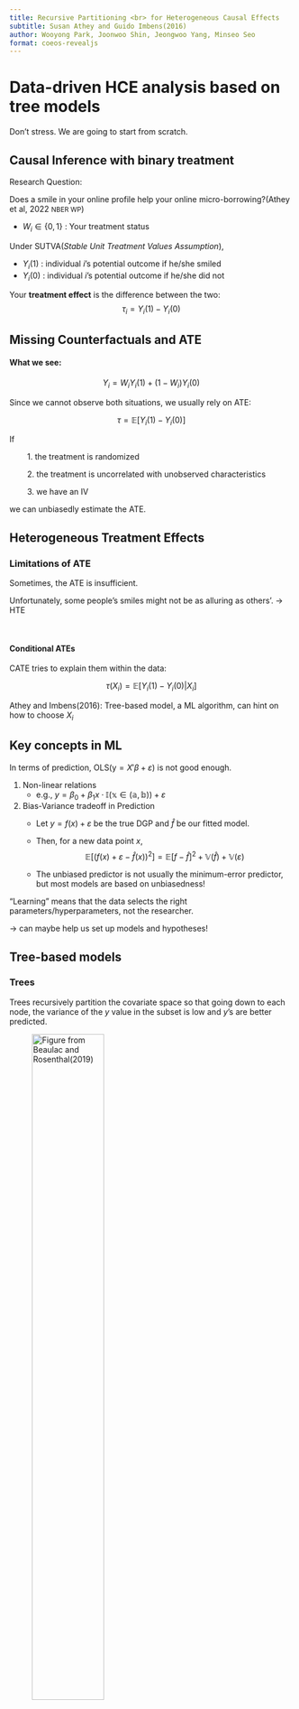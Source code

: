 ```yaml
---
title: Recursive Partitioning <br> for Heterogeneous Causal Effects
subtitle: Susan Athey and Guido Imbens(2016)
author: Wooyong Park, Joonwoo Shin, Jeongwoo Yang, Minseo Seo
format: coeos-revealjs
---
```



# Data-driven HCE analysis based on tree models
Don't stress. We are going to start from scratch.


## Causal Inference with binary treatment

Research Question:

Does a smile in your online profile help your online micro-borrowing?(Athey et al, 2022 <small>NBER WP</small>)

::: {.fragment}
* $W_i \in \{0,1\}$ : Your treatment status

<div style="margin-bottom: 0.8em;"></div>

Under SUTVA(*Stable Unit Treatment Values Assumption*), 

* $Y_i(1)$ : individual $i$'s potential outcome if he/she smiled
* $Y_i(0)$ : individual $i$'s potential outcome if he/she did not

<div style="margin-bottom: 0.8em;"></div>

Your **treatment effect** is the difference between the two:
$$
\tau_i = Y_i(1) - Y_i(0)
$$
:::

## Missing Counterfactuals and ATE

#### What we see:
$$
Y_i = W_iY_i(1) + (1-W_i)Y_i(0)
$$

Since we cannot observe both situations,
we usually rely on ATE:

$$
\tau = \mathbb{E}\bigl[Y_i(1)-Y_i(0)\bigr]
$$



If


&nbsp; &nbsp; &nbsp; &nbsp; 1. the treatment is randomized

&nbsp; &nbsp; &nbsp; &nbsp; 2. the treatment is uncorrelated with unobserved characteristics

&nbsp; &nbsp; &nbsp; &nbsp; 3. we have an IV

we can unbiasedly estimate the ATE.



## Heterogeneous Treatment Effects

### Limitations of ATE

Sometimes, the ATE is insufficient. 

Unfortunately, some people's smiles might not be as alluring as others'. $\rightarrow$ HTE

<br>

:::{.fragment }

#### Conditional ATEs

<div style="margin-bottom: 0.5em;"></div>

CATE tries to explain them within the data:


$$
\tau(X_i) = \mathbb{E}\bigl[Y_i(1) - Y_i(0)|X_i\bigr]
$$

::: {.fragment .custom .fadein-gray}

Athey and Imbens(2016): Tree-based model, a ML algorithm, can hint on how to choose $X_i$

:::


:::



## Key concepts in ML

In terms of prediction, OLS($\mathrm{y}=X'\beta +\varepsilon$) is not good enough.

1. Non-linear relations
    * e.g., $y=\beta_0 +\beta_1 x\cdot\mathbb{I(x \in (a,b))} +\varepsilon$


2. Bias-Variance tradeoff in Prediction
    * Let $y=f(x) +\varepsilon$ be the true DGP and $\hat{f}$ be our fitted model.
    * Then, for a new data point $x$,
    $$
    \mathbb{E}\bigl[\bigl(f(x)+\varepsilon-\hat{f}(x)\bigr)^2\bigr] = \mathbb{E}[f-\hat{f}]^2 + \mathbb{V}(\hat{f}) + \mathbb{V}(\varepsilon)
    $$
    
    * The unbiased predictor is not usually the minimum-error predictor, but most models are based on unbiasedness!


"Learning" means that the data selects the right parameters/hyperparameters, not the researcher.

$\rightarrow$ can maybe help us set up models and hypotheses!


## Tree-based models

:::: {.panel-tabset}

### Trees
Trees recursively partition the covariate space so that going down to each node, the
variance of the $y$ value in the subset is low and $y$’s are better predicted.

![Figure from Beaulac and Rosenthal(2019)](figures/decision_tree_illustration.png){width=55%}

We do this by choosing $X_i$ and cutoff $k$ and minimize

$$
\sum_{i \in L}(y_i-\overline{y}_L)^2 +\sum_{i \in R}(y_i-\overline{y}_R)^2
$$


### Code
:::: {.columns}

::: {.column width="60%"}
```r
#| echo: true
#| output: true
#| message: false

# See the full code at Grant Mcdermott's repository
library(rpart) 
library(parsnip)
library(tidyverse)
library(parttree)
set.seed(123) ## For consistent jitter

fit = rpart(Kyphosis ~ Start + Age, data = kyphosis)

ggplot(kyphosis, aes(x = Start, y = Age)) +
  geom_parttree(data = fit, alpha = 0.1, aes(fill = Kyphosis)) + # <-- key layer
  geom_point(aes(col = Kyphosis)) +
  labs(
    x = "No. of topmost vertebra operated on", y = "Patient age (months)",
    caption = "Note: Points denote observations. Shading denotes model predictions."
    ) +
  theme_minimal()
```

:::

::: {.column width="40%"}
* Parameters: cutoffs, variables
* Hyperparameters: tree depth, min. obs. per leaf

::: {.fragment}
* **Caution:** 

    Sample mean within a leaf is not unbiased, because model building and estimation is done jointly.
    
    $\rightarrow$ **Honest Algorithm**
:::

:::

::::

### Forests
![Figure Source: Datacamp](figures/random_forest.png)

::::


# Honest Inference for Outcome Averages

## CART vs Honest

### CART

$$ 
\hat{Y}_{i,C} \bigl(S^{tr}, \Pi_C(S^{tr})) = \sum_{\mathcal{l} \in \Pi(S^{tr})} \hat{\mu_\mathcal{l}} (x; S^{\color{red} tr}, \Pi_C(S^{tr})) 
$$

### Honest

$$
\hat{Y}_{i,H} \bigl(S^{tr}, \Pi_H(S^{tr})) = \sum_{\mathcal{l} \in \Pi(S^{tr})} \hat{\mu_\mathcal{l}} (x; S^{\color{red} est}, \Pi_H(S^{tr})) 
$$

where 
$$\hat{\mu}_\mathcal{l}(x; S, \Pi) = \frac{1}{\#(i \in S: X_i \in \mathcal{l}(x;\Pi))}\sum_{i\in S: X_i \in \mathcal{l}(x;\Pi)} Y_i
$$

## Limitations of CART

- Potential bias in the leaf estimates
- does not consider variance in tree splitting


 
 Suppose the feature space is $\quad \mathbb{X} = \{L,R\}$

Recursive partitioning simply does the following:

\begin{align*}
    \pi(S)= \begin{cases}
    \quad \{ \{L,R \} \} & \text{if} \quad \bar{Y}_L -\bar{Y}_R \leq c \\
    \quad \{ \{L\}, \{R \} \} & \text{if} \quad \bar{Y}_L -\bar{Y}_R > c
    \end{cases}
\end{align*}

If we condition on $\bar{Y}_L -\bar{Y}_R >c$, we expect bias.

## Limitations of CART
### Example


::::{.panel-tabset}


### Training 1
```r
#| echo: true
#| output: true
#| message: false

# See the full code at Grant Mcdermott's repository
library(rpart) 
library(parsnip)
library(tidyverse)
library(parttree)

train1 <- kyphosis %>% head(50)
estimation <- kyphosis %>% tail(31)
set.seed(456) ## For consistent jitter
train2 <- kyphosis %>% sample_n(50)

fit = rpart(Kyphosis ~ Start + Age, data = train1)

ggplot(train1, aes(x = Start, y = Age)) +
  geom_parttree(data = fit, alpha = 0.1, aes(fill = Kyphosis)) + # <-- key layer
  geom_point(aes(col = Kyphosis)) +
  labs(
    x = "No. of topmost vertebra operated on", y = "Patient age (months)",
    caption = "Note: Points denote observations. Shading denotes model predictions."
    ) +
  theme_minimal()
```



### Training 2
```r
#| echo: true
#| output: true
#| message: false



fit = rpart(Kyphosis ~ Start + Age, data = train2)

ggplot(train2, aes(x = Start, y = Age)) +
  geom_parttree(data = fit, alpha = 0.1, aes(fill = Kyphosis)) + # <-- key layer
  geom_point(aes(col = Kyphosis)) +
  labs(
    x = "No. of topmost vertebra operated on", y = "Patient age (months)",
    caption = "Note: Points denote observations. Shading denotes model predictions."
    ) +
  theme_minimal()
```

### Estimation Set

```r
#| echo: true
#| output: true
#| message: false


fit = rpart(Kyphosis ~ Start + Age, data = kyphosis)

ggplot(kyphosis, aes(x = Start, y = Age)) +
#   geom_parttree(data = fit, alpha = 0.1, aes(fill = Kyphosis)) + # <-- key layer
  geom_jitter(aes(col = Kyphosis)) +
  labs(
    x = "No. of topmost vertebra operated on", y = "Patient age (months)",
    caption = "Note: Points denote observations. Shading denotes model predictions."
    ) +
  theme_minimal()
```

::::





## The Honest Criterion

\begin{align*}
        \text{MSE}_{\mu}(S^{te},S^{est},\Pi) &= \frac{1}{\#(S^{te})}\sum\limits_{i \in S^{te}}\left[(Y_i - \hat{\mu}(X_i;S^{est},\Pi))^2-Y_i^2\right]\\
        \text{EMSE}_\mu &= \mathbb{E}_{S^{te},S^{est}}\left[\text{MSE}_\mu(S^{te},S^{est},\Pi)\right]
\end{align*}

Then our goal is to find $\pi$ that maximizes the **Honest Criterion**:
\begin{equation*}
        Q^H(\pi) = -\mathbb{E}_{S^{te},S^{est},S^{tr}}\biggl[MSE_\mu\bigl(S^{te},S^{est},\pi(S^{tr})\bigr)\biggr]
\end{equation*}


## The Honest Target
- Given $\Pi$, we can expand $EMSE_\mu(\Pi)$ :
    \begin{equation*}
            -\text{EMSE}_\mu=\mathbb{E}_{X_i}\left[\mu^2(X_i;\Pi)\right] - \mathbb{E}_{S^{est},X_i}\biggl[\mathbb{V}\bigl(\hat{\mu^2}(X_i;S^{est},\Pi)\bigr)\biggr]
    \end{equation*}
- How can we estimate each of these terms using $\quad S^{tr}\quad$ and $\quad N^{est}$?

## Honest Target: Estimation

$$
     -\text{EMSE}_\mu=\mathbb{E}_{X_i}\left[\mu^2(X_i;\Pi)\right] - \mathbb{E}_{S^{est},X_i}\biggl[\mathbb{V}\bigl(\hat{\mu^2}(X_i;S^{est},\Pi)\bigr)\biggr]
$$

::: {.panel-tabset}

### first term

$$
            \hat{\mathbb{E}}\left[\mu^2(x;\Pi)\right] = \hat{\mu}^2(x;S^{tr},\Pi)-\frac{S^2_{S^{tr}}(\mathcal{l}(x;\Pi))}{N^{tr}(\mathcal{l}(x;\Pi))}
$$



### second term

$$
            \hat{\mathbb{V}}(\hat{\mu}(x;S^{est},\Pi)) = \frac{S^2_{S^{tr}}(l(x;\Pi))}{N^{est}(l(x;\Pi))}
$$

Assuming leaf shares between $S^{tr}$ and $S^{est}$, we can obtain

$$
            \hat{\mathbb{E}}\left[\mathbb{V}(\hat{\mu}(X_i;S^{est},\Pi))|i \in S^{te}\right] = \frac{1}{N^{est}}\sum\limits_{\mathcal{l} \in \Pi}S^2_{S^{tr}}(\mathcal{l})
$$

:::

## Honest Target: Estimation

$$
     -\text{EMSE}_\mu=\mathbb{E}_{X_i}\left[\mu^2(X_i;\Pi)\right] - \mathbb{E}_{S^{est},X_i}\biggl[\mathbb{V}\bigl(\hat{\mu^2}(X_i;S^{est},\Pi)\bigr)\biggr]
$$

The two terms combined, we obtain unbiased estimator for honest target:
\begin{align*}
        \begin{aligned}
        -\widehat{\text{EMSE}_\mu}(S^{tr},N^{est},\Pi) =\qquad \qquad \qquad \qquad \qquad \qquad \qquad \qquad 
        \\    \frac{1}{N^{tr}} \sum\limits_{i \in S^{tr}}\hat{\mu^2}(X_i;S^{tr},\Pi)-\left(\frac{1}{N^{tr}}+\frac{1}{N^{est}}\right)\cdot\sum\limits_{l \in \Pi}S^2_{S^{tr}}(l(x;\Pi))
        \end{aligned}
\end{align*}



## CART vs Honest

### CART Target

\begin{equation*}
            -\text{MSE}_{\mu}(S^{tr},S^{tr},\Pi) = \frac{1}{N^{tr}} \sum\limits_{i \in S^{tr}}\hat{\mu^2}(X_i;S^{tr},\Pi)
\end{equation*}


### Honest Target
\begin{equation*}
        \begin{aligned}
        -\widehat{\text{EMSE}_\mu}(S^{tr},N^{est},\Pi) =\qquad \qquad \qquad \qquad \qquad \qquad \qquad \qquad 
        \\    \frac{1}{N^{tr}} \sum\limits_{i \in S^{tr}}\hat{\mu^2}(X_i;S^{tr},\Pi)-\left(\frac{1}{N^{tr}}+\frac{1}{N^{est}}\right)\cdot\sum\limits_{l \in \Pi}S^2_{S^{tr}}(l(x;\Pi))
        \end{aligned}
\end{equation*}

## CART vs Honest

### Pros and Cons of Honest
- Pro: 
    * Honest target not only removes potential bias in leaf estimates but also considers variance reduction in splitting.
    * enables statistical testing(valid confidence intervals)
- Con: smaller sample size, shallower tree, and less personalized predictions





# Honest Inference for Treatment Effects

## Honest Inference for Treatment Effects
- Population average outcome "in a leaf" and its estimator

\begin{align*}
            &\mu(w,x;\Pi) \equiv \mathbb{E}[Y_i(w)|X_i \in \mathcal{l}(x;\Pi)] \notag \\
            &\hat{\mu}(w,x;\mathcal{S},\Pi) \equiv \frac{1}{\# (\{i \in \mathcal{S}_w:X_i\in\mathcal{l}(x;\Pi)\})} \sum_{i \in \mathcal{S}_w:X_i\in\mathcal{l}(x;\Pi)}Y_i^{obs}
\end{align*}

- Average causal effect "in a leaf" and its estimator

\begin{align*}
        &\tau(x;\Pi) \equiv \mathbb{E}[Y_i(1)-Y_i(0)|X_i \in \mathcal{l}(x;\Pi)] \notag \\
        &\hat{\tau}(x;\mathcal{S},\Pi) \equiv \hat{\mu}(1,x;\mathcal{S},\Pi)-\hat{\mu}(0,x;\mathcal{S},\Pi) \notag
\end{align*}


## CART For Heterogeneous Treatment Effects?


::: {.panel-tabset}

### Model
1. Model and Estimation
    - Model type: Tree structure with  $\mathcal{S}^{\color{red}{tr}}$ (Grow and prune) 
    
    - Estimate with $\mathcal{S}^{\color{red}{tr}}$.


$$
            \hat{\tau}(x;\mathcal{S}^{\color{red} \text{tr}},\Pi) = \hat{\mu}(1,x;\mathcal{S}^{\color{red}{tr}},\Pi)-\hat{\mu}(0,x;\mathcal{S}^{\color{red}{tr}},\Pi)
$$


### Criterion
2.  Criterion Function (for fixed complexity parameter $\lambda$)
    - In-sample Goodness-of-fit function: <span style="color: red;">NOT FEASIBLE</span>
    $$
            Q^{is}=-MSE=-\frac{1}{N}\sum_{i=1}^{N}(\tau_i-\hat{\tau}_i)^2
    $$
    - Criterion: $Q^{crit}=Q^{is}-\lambda\cdot\#|\Pi|$
    
### Cross-Validation
3.  Cross-validation approach with $\mathcal{S}^{{\color{red} \text{te}}}$
    - Approach: cv on grid of complexity parameters. Select complexity parameter $\lambda$ with the highest out-of-sample goodness-of-fit ${Q}^{\text{os}}$.
    - ${Q}^{\text{os}}=-MSE$

:::

## Problems with using CART for HTE and its replacement

- GOAL: Estimate within-leaf treatment effect 

- HOW? maximize $-MSE_{\tau}$

- Problem 1: $\tau_i$'s are unobservable
    * Under our framework, estimate $-MSE_\tau$ with $-\hat{MSE}_\tau$(unbiased)

- Problem 2: NOT Honest (e.g.  $\overline{\tau_L}-\overline{\tau_R}$  with condition $\geq c$ is biased)
    * Split sample; one to build tree, the other to estimate effects.

- NEW criterion

    \begin{align*}
        -\mathbb{E}_{\mathcal{S}^{\color{red}{te}}, \mathcal{S}^{\color{red}{est}}}[\sum_{i\in \mathcal{S}^{\color{red}{te}}}(\tau_i-\hat{\tau}(X_i;\mathcal{S}^{\color{red}est}))^2]
    \end{align*}


## New Criterion for Honest Causal Tree

Given $\Pi$,

\begin{align*}
        \text{MSE}_{\tau}(\mathcal{S^{{\color{red}\text{te}}}},\mathcal{S^{{\color{red}\text{est}}}}) &\equiv \frac{1}{\text{N}^{\color{red}\text{te}}}\sum_{i\in \mathcal{S^{{\color{red}\text{te}}}}}(\tau_i-\hat{\tau}(X_i;\mathcal{S^{{\color{red}\text{est}}}},\Pi))^2 \notag \\
        &= \frac{1}{\text{N}^{\color{red}\text{te}}}\sum_{i\in \mathcal{S^{{\color{red}\text{te}}}}}(\tau_i^2-2\tau_i\cdot \hat{\tau}(X_i;\mathcal{S^{{\color{red}\text{est}}}},\Pi)+\hat{\tau}^2 (X_i;\mathcal{S^{{\color{red}\text{est}}}},\Pi)) \\
        EMSE &=\mathbb{E}_{\mathcal{S}^{\color{red}{te}}, \mathcal{S}^{\color{red}{est}}}[\sum_{i\in \mathcal{S}^{\color{red}{te}}}(\tau_i-\hat{\tau}(X_i;\mathcal{S}^{\color{red}est}))^2] \\
        &= \mathbb{V}_{\mathcal{S}^{\text{est}}, X_i}[\hat{\tau}(X_i; \mathcal{S}^{\text{est}},\Pi)]-\mathbb{E}_{X_i}[\tau^2(X_i;\Pi)]+\cancel{\mathbb{E}[\tau_i^2]}
\end{align*}


- Again, the last equality holds by the "honesty" that $\mathcal{S}^{est}\perp \Pi$

- Why $\mathbb{V}[\hat{\tau}]$ in $EMSE$? 

    We care not only about this sample but also about other possible samples, so $\mathbb{V}[\hat{\tau}]$ is taken into account.
    
## Estimating the Criterion

- In-sample goodness-of-fit measure $-\hat{EMSE}_{\tau}(\mathcal{S^\text{tr}},\Pi)$
    \begin{align*}
         \equiv 
        \frac{1}{\text{N}^\text{tr}} \sum_{i\in\mathcal{S^\text{tr}}} \hat{\tau}^2(X_i;\mathcal{S}^{tr},\Pi)
        -(\frac{2}{\text{N}^{\text{tr}}})\sum_{\ell \in \Pi}(\frac{S^2_{\mathcal{S}^\text{tr}_\text{treat}}(\ell)}{p}+\frac{S^2_{\mathcal{S}^\text{tr}_\text{control}}(\ell)}{1-p})
\end{align*}
where $p=N^\text{tr}_\text{treat}/N^\text{tr}$

- Note that $S^2$'s are the sample variances of <span style="color: blue;">mean estimates</span>, <span style="color: red;">NOT</span> the treatment effects.
- out-of-sample goodness-of-fit measure: $\hat{EMSE}_\tau(\mathcal{S^{\text{tr, cv}}},\Pi)$


## Interpretation of the Criterion
- The first term <span style="color: blue;">rewards</span> high heterogeneity in treatment effects
    \begin{align*}
        \frac{1}{\text{N}^\text{tr}} \sum_{i\in\mathcal{S^\text{tr}}} \hat{\tau}^2(X_i;\mathcal{S}^{tr},\Pi)
    \end{align*}
- The second term <span style="color: red;">penalizes</span> a partition that increases variance in leaf estimates (e.g. small leaves)
        \begin{align*}
             -\frac{2}{\text{N}^{\text{tr}}}\sum_{\ell \in \Pi}(\frac{S^2_{\mathcal{S}^\text{tr}_\text{treat}}(\ell)}{p}+\frac{S^2_{\mathcal{S}^\text{tr}_\text{control}}(\ell)}{1-p})
        \end{align*}
- Two terms are NOT proportional
    (c.f. Terms in $\hat{EMSE}_\mu$ are proportional)

## Pros and Cons of Honest {#sec-pro-con}
- Pro: 
    * Honest target not only removes potential bias in leaf estimates but also penalizes high variance
    * enables statistical testing(valid confidence intervals)
- Con: smaller sample size, shallower tree, and less personalized predictions

<p align="right">
[<ins>Details</ins>](/#/sec-honest-app)
</p>


# Alternative Estimators and Simulation Results

## Alternative Methods for Constructing Trees

### (1) Fit-based Trees (F)

- Regressors: intercept(average) {\color{red} + dummy variable for treatment}

-  goodness-of-fit 

$$
    MSE_{\mu,W}(\mathcal{S}^{te},\mathcal{S}^{est},\Pi) \equiv
    \sum_{i\in\mathcal{S}^{te}}
    ((Y_i^{\text{obs}}-
    \hat{\mu}_w({\color{red}W_i},X_i;\mathcal{S}^{est},\Pi))^2
    -{Y_i^{\text{obs}}}^2)
$$



- Pros: MSE is feasible (No $\tau_i$ terms)
-  Cons: NO <span style="color: blue;">reward</span> for heterogeneity of treatment effects\\
        (c.f. $\sum\hat{\tau}^2$ term in Causal Tree MSE)
  
## Alternative Methods for Constructing Trees

### (2) Squared T-statistic Trees (TS)

- Split Rule: Test $H_0$, the {\color{red}average treatment eﬀect} is the same in the two potential leaves, with $T^2$

\begin{align*}
    T^2 \equiv N \cdot
    \frac{({\color{red}\overline{\tau}_L-\overline{\tau}_R})^2}{S^2/N_L+S^2/N_R}
\end{align*}
    where $S^2$ is the conditional sample variance given the split

- Pros: (only) rewards for heterogeneity of treatment effects
- Cons: no value on splits that improve the <span style="color: blue;">fit</span>(c.f. **Fit-based Trees**)
    
## Simulation Study: Set-up

 **Goal: Compare the performance of proposed algorithms (Adaptive vs. Honest)**

::: {.panel-tabset}

### Outcome

* Evaluate Mean Squared Error (MSE) for each method
* Evaluate 90% confidence interval coverage for each method

| Notation | Sample Size     | Role                          |
|----------|------------------|-------------------------------|
| N_tr     | 500 or 1,000     | Tree Construction             |
| N_est    | 500 (honest setting) | Treatment Effect Estimation |
| N_te     | 8,000            | Test Sample (MSE eval.)       |



### Model

$$
    Y_i(w) = \eta(X_i) + \frac{1}{2}\cdot (2w-1) \cdot \kappa (X_i) + \epsilon_i
$$
    
$\text{where} \quad \epsilon_i \sim N(0,.01), X_i \sim N(0,1) \quad \text{with} \quad \epsilon_i\perp X_i \quad \text{and }X_i\perp X_j$
     
### Design

We have three different setups:

1. $K=2; \quad \eta(x) = \frac{1}{2}x_1 + x_2; \quad \kappa(x) = \frac{1}{2}x_1$
2. $K=10; \quad \eta(x) = \frac{1}{2}(x_1+x_2) + \sum_{k=3}^6 x_k; \quad \kappa(x) = \frac{2}{1}\mathbb{I}\{x_k >0\}\cdot x_k$
3. $K=20; \quad \eta(x) = \frac{1}{2}\sum_{k=1}^4 x_k + \sum_{k=5}^8 x_k; \quad \kappa(x) = \mathbb{I}\{x_k>0\} \cdot x_k$
<br>
* Design 1: a simple model with two covariates. HTE is linear with $x_1$
* Design 2: six covariates and two that interacts with TE. HTE is non linear 
* Design 3: eight covariates and four that interacts with TE. HTE is non linear 

:::


## Simulation Study: Results
  
### CT-H vs alternative estimators
:::: {.columns}

::: {.column width="40%"}
![](figures/fig2.png)
:::

::: {.column width="60%"}
- CT:
    * Best overall performance across all designs

<div style="margin-bottom: 0.5em;"></div>

- F:
    * Performs worst in all designs; splits based on outcome prediction

<div style="margin-bottom: 0.5em;"></div>

- F:
    * Strong in Design 1
    * Underperforms in Designs 2 and 3 due to limitations of t-statistics in capturing nonlinear heterogeneity

:::

::::


## Simulation Study: Results{#sec-sim-study}
  
### Adaptive vs Honest : Coverage for 90% confidence intervals

:::: {.columns}

::: {.column width="40%"}
![](figures/fig4.png)
:::

::: {.column width="60%"}
- Honest estimation achieves nominal 90% coverage in all designs, while adaptive methods often fall below

<br>

- The fit estimator has the highest adaptive coverage rates; it doesn’t focus on treatment effects

<br>

- Honest estimation sacrifices some goodness of fit for valid confidence intervals


:::

::::

<p align="right">
[<ins>More results</ins>](/#/sec-sim-app)
</p>

## Observational Studies with Unconfoundedness

- Causal Trees can be applied to observational studies under the assumption of unconfoundedness (treatment is independent of potential outcomes given covariates).

<div style="margin-bottom: 0.5em;"></div>

- Since mean differences are biased in observational data, propensity score weighting is used within leaves, with leaf-level normalization to improve efficiency.

<div style="margin-bottom: 0.5em;"></div>

- To enhance robustness, trimming units with extreme propensity scores (near 0 or 1) is recommended.

<div style="margin-bottom: 0.5em;"></div>

- These adjustments can be integrated into the honest estimation phase, and the resulting estimators remain asymptotically normal, allowing for valid inference.



## Conclusion
- By having a separate estimation set, tree-based ML approach can be used for estimating and testing heterogeneous treatment effects!

<div style="margin-bottom: 0.5em;"></div>

- It imposes no restrictions on model complexity or the number of covariates, which helps setting data-driven hypotheses.

<div style="margin-bottom: 0.5em;"></div>

- Different criterions can be used(fit, T-squared, etc.), but our baseline estimator(CT-H) performs the best in simulation.

<div style="margin-bottom: 0.5em;"></div>

- Can be extended to observational studies!



## Materials
TBU

# Appendix


## Cost and Benefits of Honest {#sec-honest-app}
- Cost
    * Shallower tree ($\because$ smaller leaves $\rightarrow$ higher $\mathbb{V}$)
    * Smaller # of samples $\rightarrow$ Less personalized predictions and lower MSE
- Benefit
    * EASY
    
    * Holding tree from $\mathcal{S}^{\color{red}tr}$ fixed, can use standard methods to conduct inference (confidence interval) within each leaf of the tree on $\mathcal{S}^{\color{red}te}$
    
    (Disregard of the dimension of covariates)
    * No assumption on sparsity needed (c.f. nonparametric methods)
- vs Dishonest with double the sample
    * Honest does worse if true model is sparse (also the case where bias is less severe)
    * Dishonest has similar or better MSE in many cases, but poor coverage of confidence intervals

<p align="right">
[<ins>Return</ins>](/#/sec-pro-con)
</p>

## FAQ
- Individuals on the edges of a leaf(outliers)
     * Use different method (e.g. Radom Forest) to provide a more personalized estimation. Causal Tree is to answer questions on the relation between covariates and how they interplay with treatment effects.

- Is smaller number of samples bad?
    * Again, we've moved the goal post here. We are not trying to give the best prediction of effect on individuals. Rather, recursive partitioning assists figuring a general relation between covariates and treatment effects.

- Why 50:50 in sample splitting?
    <!-- *Athey initially considered adding a parameter of sample ratio. Imbens thought more than one parameter would be too much to optimize. -->
    * Sample ratio could be taken differently in different problems and data available. 


## Simulation Study: Results{#sec-sim-app}
  
### Number of Leaves(Tree Depth)
:::: {.columns}

::: {.column width="40%"}
![](figures/fig1.png)
:::

::: {.column width="60%"}
- CT:
    * Splitting criteria: Maximizes – MSE

<div style="margin-bottom: 0.5em;"></div>

- F:
    * Splitting criteria: Maximizes outcome prediction
    * Build deeper trees than that of CT
    * Less prone to overfitting on treatment effects 

<div style="margin-bottom: 0.5em;"></div>

- TS:
    * Splitting criteria: Maximizes squared t-statistic
    * Tree depth similar to that of CT
    * Adaptive versions still prone to overfitting
:::

::::

## Simulation Study: Results
  
### Adaptive vs Honest : Ratio of infeasible MSE
:::: {.columns}

::: {.column width="40%"}
![](figures/fig3.png)
:::

::: {.column width="60%"}
- Honest estimation shows higher MSE in most cases
     $\rightarrow$ Uses only half the data, leading to lower precision


<div style="margin-bottom: 0.5em;"></div>

- Fit estimator performs poorly in Design 1
    $\rightarrow$ With smaller sample size, it tends to ignore treatment heterogeneity



<div style="margin-bottom: 0.5em;"></div>

- As design complexity increases, the MSE ratio decreases.
$\rightarrow$ Adaptive estimators overfit more in complex settings.

:::

::::


<p align="right">
[<ins>Return</ins>](/#/sec-sim-study)
</p>
